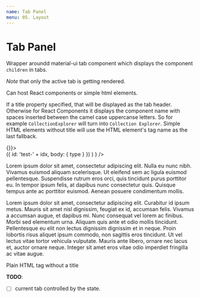```yaml
---
name: Tab Panel
menu: 05. Layout
---
```



# Tab Panel

Wrapper aroundd material-ui tab component which displays the component `children` in tabs. 

*Note* that only the active tab is getting rendered.

Can host React components or simple html elements.

If a title property specified, that will be displayed as the tab header. Otherwise for 
React Components it displays the component name with spaces inserted between the camel 
case uppercanse letters. So for example `CollectionExplorer` will turn into 
`Collection Explorer`. Simple HTML elements without title will use the HTML element's 
tag name as the last fallback.


<Playground>
  <DragDropContext onDragEnd={()=>{}}>
    <div 
      style={{
        width: 800,
        height: 700,
        position: 'relative',
        display: 'flex',
      }}
    >
      <TabPanel>
        <IIIFCollectionExplorer
          title="Biomedical images"
          url="https://wellcomelibrary.org/service/collections/collections/digbiomed/" 
        />
        <AnnotationList
          annotations={
            [
              'Image',
              'Video',
              'Audio',
              'TextualBody'
            ].map(
              (type, idx) => ({
                id: 'test-' + idx,
                body: { type }
              })
            )
          }
        />
        <div title="Lorem Ipsum">
          <p>
            Lorem ipsum dolor sit amet, consectetur adipiscing elit. 
            Nulla eu nunc nibh. Vivamus euismod aliquam scelerisque. 
            Ut eleifend sem ac ligula euismod pellentesque. Suspendisse 
            rutrum eros orci, quis tincidunt purus porttitor eu. In tempor 
            ipsum felis, at dapibus nunc consectetur quis. Quisque tempus 
            ante ac porttitor euismod. Aenean posuere condimentum mollis.
          </p>
          <p>
            Lorem ipsum dolor sit amet, consectetur adipiscing elit. 
            Curabitur id ipsum metus. Mauris sit amet nisl dignissim, 
            feugiat ex id, accumsan felis. Vivamus a accumsan augue, et 
            dapibus mi. Nunc consequat vel lorem ac finibus. Morbi sed elementum
            urna. Aliquam quis ante et odio mollis tincidunt. Pellentesque eu 
            elit non lectus dignissim dignissim et in neque. Proin lobortis 
            risus aliquet ipsum commodo, non sagittis eros tincidunt. Ut vel 
            lectus vitae tortor vehicula vulputate. Mauris ante libero, ornare nec
            lacus et, auctor ornare neque. Integer sit amet eros vitae odio 
            imperdiet fringilla ac vitae augue.
          </p>
        </div>
        <div>
          Plain HTML tag without a title
        </div>
      </TabPanel>
    </div>    
  </DragDropContext>
</Playground>


**TODO**:
- [ ] current tab controlled by the state.